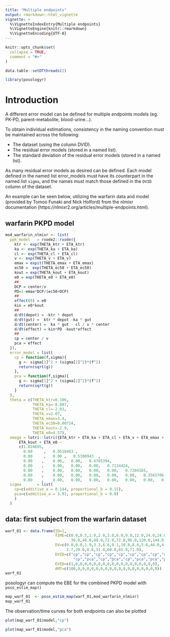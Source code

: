 ```yaml
---
title: "Multiple endpoints"
output: rmarkdown::html_vignette
vignette: >
  %\VignetteIndexEntry{Multiple endpoints}
  %\VignetteEngine{knitr::rmarkdown}
  %\VignetteEncoding{UTF-8}
---
```


```r
knitr::opts_chunk$set(
  collapse = TRUE,
  comment = "#>"
)
```

```r
data.table::setDTthreads(2)
```

```r
library(posologyr)
```

# Introduction
A different error model can be defined for multiple endpoints models (eg. 
PK-PD, parent-metabolite, blood-urine...).

To obtain individual estimations, consistency in the naming convention must be maintained across the following:

  *  The dataset (using the column DVID).
  *  The residual error models (stored in a named list).
  *  The standard deviation of the residual error models (stored in a named list).

As many residual error models as desired can be defined. Each model defined in the named list error_models must have its counterpart in the named list `sigma`, and the names must match those defined in the `DVID` column of the dataset.

An example can be seen below, utilizing the warfarin data and model (provided by Tomoo Funaki and Nick Holford) from the nlmixr documentation (https://nlmixr2.org/articles/multiple-endpoints.html).

## warfarin PKPD model

```r
mod_warfarin_nlmixr <- list(
  ppk_model   = rxode2::rxode({
    ktr <- exp(THETA_ktr + ETA_ktr)
    ka <- exp(THETA_ka + ETA_ka)
    cl <- exp(THETA_cl + ETA_cl)
    v <- exp(THETA_v + ETA_v)
    emax = expit(THETA_emax + ETA_emax)
    ec50 =  exp(THETA_ec50 + ETA_ec50)
    kout = exp(THETA_kout + ETA_kout)
    e0 = exp(THETA_e0 + ETA_e0)
    ##
    DCP = center/v
    PD=1-emax*DCP/(ec50+DCP)
    ##
    effect(0) = e0
    kin = e0*kout
    ##
    d/dt(depot) = -ktr * depot
    d/dt(gut) =  ktr * depot -ka * gut
    d/dt(center) =  ka * gut - cl / v * center
    d/dt(effect) = kin*PD -kout*effect
    ##
    cp = center / v
    pca = effect
  }),
  error_model = list(
    cp = function(f,sigma){
      g <- sigma[1]^2 + (sigma[2]^2)*(f^2)
      return(sqrt(g))
    },
    pca = function(f,sigma){
      g <- sigma[1]^2 + (sigma[2]^2)*(f^2)
      return(sqrt(g))
    }
  ),
  theta = c(THETA_ktr=0.106,
            THETA_ka=-0.087,
            THETA_cl=-2.03,
            THETA_v=2.07,
            THETA_emax=3.4,
            THETA_ec50=0.00724,
            THETA_kout=-2.9,
            THETA_e0=4.57),
  omega = lotri::lotri({ETA_ktr + ETA_ka + ETA_cl + ETA_v + ETA_emax + ETA_ec50 +
      ETA_kout + ETA_e0 ~
      c(1.024695,
        0.00     ,   0.9518403 ,
        0.00     ,   0.00 ,   0.5300943  ,
        0.00    ,    0.00,   0.00,   0.4785394,
        0.00    ,    0.00,   0.00,   0.00,   0.7134424,
        0.00    ,    0.00,   0.00,   0.00,   0.00,   0.7204165,
        0.00    ,    0.00,   0.00,   0.00,   0.00,   0.00,   0.3563706,
        0.00    ,    0.00,   0.00,   0.00,   0.00,   0.00,   0.00,   0.2660827)}),
  sigma       = list(
    cp=c(additive_a = 0.144, proportional_b = 0.15),
    pca=c(additive_a = 3.91, proportional_b = 0.0)
    )
  )
```

## data: first subject from the warfarin dataset

```r
warf_01 <- data.frame(ID=1,
                      TIME=c(0.0,0.5,1.0,2.0,3.0,6.0,9.0,12.0,24.0,24.0,36.0,
                             36.0,48.0,48.0,72.0,72.0,96.0,120.0,144.0),
                      DV=c(0.0,0.0,1.9,3.3,6.6,9.1,10.8,8.6,5.6,44.0,4.0,27.0,
                           2.7,28.0,0.8,31.0,60.0,65.0,71.0),
                      DVID=c("cp","cp","cp","cp","cp","cp","cp","cp","cp","pca",
                              "cp","pca","cp","pca","cp","pca","pca","pca","pca"),
                      EVID=c(1,0,0,0,0,0,0,0,0,0,0,0,0,0,0,0,0,0,0),
                      AMT=c(100,0,0,0,0,0,0,0,0,0,0,0,0,0,0,0,0,0,0))
warf_01
```

posologyr can compute the EBE for the combined PKPD model with `poso_estim_map()`

```r
map_warf_01  <- poso_estim_map(warf_01,mod_warfarin_nlmixr)
map_warf_01
```

The observation/time curves for both endpoints can also be plotted

```r
plot(map_warf_01$model,"cp")
```


```r
plot(map_warf_01$model,"pca")
```
